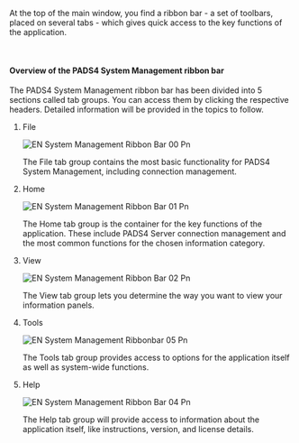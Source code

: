 At the top of the main window, you find a ribbon bar - a set of toolbars, placed on several tabs - which gives quick access to the key functions of the application.

 

#### **Overview of the PADS4 System Management ribbon bar**

The PADS4 System Management ribbon bar has been divided into 5 sections called tab groups. You can access them by clicking the respective headers. Detailed information will be provided in the topics to follow.

1. File

   ![EN System Management Ribbon Bar 00 Pn](/images/digital-signage/windows-applications/system-management/main-window/EN-SystemManagement-RibbonBar-00.png)

   The File tab group contains the most basic functionality for PADS4 System Management, including connection management.
2. Home

   ![EN System Management Ribbon Bar 01 Pn](/images/digital-signage/windows-applications/system-management/main-window/EN-SystemManagement-RibbonBar-01.png)

   The Home tab group is the container for the key functions of the application. These include PADS4 Server connection management and the most common functions for the chosen information category.
3. View

   ![EN System Management Ribbon Bar 02 Pn](/images/digital-signage/windows-applications/system-management/main-window/EN-SystemManagement-RibbonBar-02.png)

   The View tab group lets you determine the way you want to view your information panels.
4. Tools

   ![EN System Management Ribbonbar 05 Pn](/images/digital-signage/windows-applications/system-management/main-window/EN-SystemManagement-Ribbonbar-05.png)

   The Tools tab group provides access to options for the application itself as well as system-wide functions.
5. Help

   ![EN System Management Ribbon Bar 04 Pn](/images/digital-signage/windows-applications/system-management/main-window/EN-SystemManagement-RibbonBar-04.png)

   The Help tab group will provide access to information about the application itself, like instructions, version, and license details.